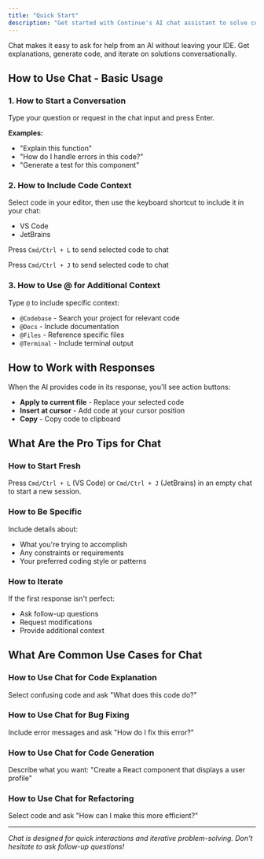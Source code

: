 ```yaml
---
title: "Quick Start"
description: "Get started with Continue's AI chat assistant to solve coding problems directly in your IDE, with features for code context sharing, codebase search, and applying generated solutions to your files"
---
```


Chat makes it easy to ask for help from an AI without leaving your IDE. Get explanations, generate code, and iterate on solutions conversationally.

## How to Use Chat - Basic Usage

### 1. How to Start a Conversation

Type your question or request in the chat input and press Enter.

**Examples:**

- "Explain this function"
- "How do I handle errors in this code?"
- "Generate a test for this component"

### 2. How to Include Code Context

Select code in your editor, then use the keyboard shortcut to include it in your chat:

- VS Code
- JetBrains

Press `Cmd/Ctrl + L` to send selected code to chat

Press `Cmd/Ctrl + J` to send selected code to chat

### 3. How to Use @ for Additional Context

Type `@` to include specific context:

- `@Codebase` - Search your project for relevant code
- `@Docs` - Include documentation
- `@Files` - Reference specific files
- `@Terminal` - Include terminal output

## How to Work with Responses

When the AI provides code in its response, you'll see action buttons:

- **Apply to current file** - Replace your selected code
- **Insert at cursor** - Add code at your cursor position
- **Copy** - Copy code to clipboard

## What Are the Pro Tips for Chat

### How to Start Fresh

Press `Cmd/Ctrl + L` (VS Code) or `Cmd/Ctrl + J` (JetBrains) in an empty chat to start a new session.

### How to Be Specific

Include details about:

- What you're trying to accomplish
- Any constraints or requirements
- Your preferred coding style or patterns

### How to Iterate

If the first response isn't perfect:

- Ask follow-up questions
- Request modifications
- Provide additional context

## What Are Common Use Cases for Chat

### How to Use Chat for Code Explanation

Select confusing code and ask "What does this code do?"

### How to Use Chat for Bug Fixing

Include error messages and ask "How do I fix this error?"

### How to Use Chat for Code Generation

Describe what you want: "Create a React component that displays a user profile"

### How to Use Chat for Refactoring

Select code and ask "How can I make this more efficient?"

---

_Chat is designed for quick interactions and iterative problem-solving. Don't hesitate to ask follow-up questions!_